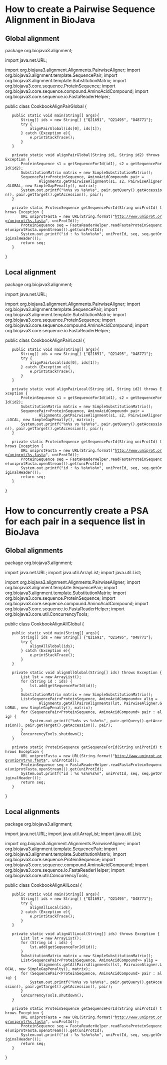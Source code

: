 = How to create a Pairwise Sequence Alignment in BioJava =

== Global alignment ==

<java>

package org.biojava3.alignment;

import java.net.URL;

import org.biojava3.alignment.Alignments.PairwiseAligner;
import org.biojava3.alignment.template.SequencePair;
import org.biojava3.alignment.template.SubstitutionMatrix;
import org.biojava3.core.sequence.ProteinSequence;
import org.biojava3.core.sequence.compound.AminoAcidCompound;
import org.biojava3.core.sequence.io.FastaReaderHelper;

public class CookbookAlignPairGlobal {

    public static void main(String[] args){
        String[] ids = new String[] {"Q21691", "Q21495", "O48771"};
        try {
            alignPairGlobal(ids[0], ids[1]);
        } catch (Exception e){
            e.printStackTrace();
        }
    }

    private static void alignPairGlobal(String id1, String id2) throws Exception {
        ProteinSequence s1 = getSequenceForId(id1), s2 = getSequenceForId(id2);
        SubstitutionMatrix<AminoAcidCompound> matrix = new SimpleSubstitutionMatrix<AminoAcidCompound>();
        SequencePair<ProteinSequence, AminoAcidCompound> pair =
                Alignments.getPairwiseAlignment(s1, s2, PairwiseAligner.GLOBAL, new SimpleGapPenalty(), matrix);
        System.out.printf("%n%s vs %s%n%s", pair.getQuery().getAccession(), pair.getTarget().getAccession(), pair);
    }

    private static ProteinSequence getSequenceForId(String uniProtId) throws Exception {
        URL uniprotFasta = new URL(String.format("http://www.uniprot.org/uniprot/%s.fasta", uniProtId));
        ProteinSequence seq = FastaReaderHelper.readFastaProteinSequence(uniprotFasta.openStream()).get(uniProtId);
        System.out.printf("id : %s %s%n%s%n", uniProtId, seq, seq.getOriginalHeader());
        return seq;
    }

}

</java>

== Local alignment ==

<java>

package org.biojava3.alignment;

import java.net.URL;

import org.biojava3.alignment.Alignments.PairwiseAligner;
import org.biojava3.alignment.template.SequencePair;
import org.biojava3.alignment.template.SubstitutionMatrix;
import org.biojava3.core.sequence.ProteinSequence;
import org.biojava3.core.sequence.compound.AminoAcidCompound;
import org.biojava3.core.sequence.io.FastaReaderHelper;

public class CookbookAlignPairLocal {

    public static void main(String[] args){
        String[] ids = new String[] {"Q21691", "Q21495", "O48771"};
        try {
            alignPairLocal(ids[0], ids[1]);
        } catch (Exception e){
            e.printStackTrace();
        }
    }

    private static void alignPairLocal(String id1, String id2) throws Exception {
        ProteinSequence s1 = getSequenceForId(id1), s2 = getSequenceForId(id2);
        SubstitutionMatrix<AminoAcidCompound> matrix = new SimpleSubstitutionMatrix<AminoAcidCompound>();
        SequencePair<ProteinSequence, AminoAcidCompound> pair =
                Alignments.getPairwiseAlignment(s1, s2, PairwiseAligner.LOCAL, new SimpleGapPenalty(), matrix);
        System.out.printf("%n%s vs %s%n%s", pair.getQuery().getAccession(), pair.getTarget().getAccession(), pair);
    }

    private static ProteinSequence getSequenceForId(String uniProtId) throws Exception {
        URL uniprotFasta = new URL(String.format("http://www.uniprot.org/uniprot/%s.fasta", uniProtId));
        ProteinSequence seq = FastaReaderHelper.readFastaProteinSequence(uniprotFasta.openStream()).get(uniProtId);
        System.out.printf("id : %s %s%n%s%n", uniProtId, seq, seq.getOriginalHeader());
        return seq;
    }

}

</java>

= How to concurrently create a PSA for each pair in a sequence list in BioJava =

== Global alignments ==

<java>

package org.biojava3.alignment;

import java.net.URL;
import java.util.ArrayList;
import java.util.List;

import org.biojava3.alignment.Alignments.PairwiseAligner;
import org.biojava3.alignment.template.SequencePair;
import org.biojava3.alignment.template.SubstitutionMatrix;
import org.biojava3.core.sequence.ProteinSequence;
import org.biojava3.core.sequence.compound.AminoAcidCompound;
import org.biojava3.core.sequence.io.FastaReaderHelper;
import org.biojava3.core.util.ConcurrencyTools;

public class CookbookAlignAllGlobal {

    public static void main(String[] args){
        String[] ids = new String[] {"Q21691", "Q21495", "O48771"};
        try {
            alignAllGlobal(ids);
        } catch (Exception e){
            e.printStackTrace();
        }
    }

    private static void alignAllGlobal(String[] ids) throws Exception {
        List<ProteinSequence> lst = new ArrayList<ProteinSequence>();
        for (String id : ids) {
            lst.add(getSequenceForId(id));
        }
        SubstitutionMatrix<AminoAcidCompound> matrix = new SimpleSubstitutionMatrix<AminoAcidCompound>();
        List<SequencePair<ProteinSequence, AminoAcidCompound>> alig =
                Alignments.getAllPairsAlignments(lst, PairwiseAligner.GLOBAL, new SimpleGapPenalty(), matrix);
        for (SequencePair<ProteinSequence, AminoAcidCompound> pair : alig) {
            System.out.printf("%n%s vs %s%n%s", pair.getQuery().getAccession(), pair.getTarget().getAccession(), pair);
        }
        ConcurrencyTools.shutdown();
    }

    private static ProteinSequence getSequenceForId(String uniProtId) throws Exception {
        URL uniprotFasta = new URL(String.format("http://www.uniprot.org/uniprot/%s.fasta", uniProtId));
        ProteinSequence seq = FastaReaderHelper.readFastaProteinSequence(uniprotFasta.openStream()).get(uniProtId);
        System.out.printf("id : %s %s%n%s%n", uniProtId, seq, seq.getOriginalHeader());
        return seq;
    }

}

</java>

== Local alignments ==

<java>

package org.biojava3.alignment;

import java.net.URL;
import java.util.ArrayList;
import java.util.List;

import org.biojava3.alignment.Alignments.PairwiseAligner;
import org.biojava3.alignment.template.SequencePair;
import org.biojava3.alignment.template.SubstitutionMatrix;
import org.biojava3.core.sequence.ProteinSequence;
import org.biojava3.core.sequence.compound.AminoAcidCompound;
import org.biojava3.core.sequence.io.FastaReaderHelper;
import org.biojava3.core.util.ConcurrencyTools;

public class CookbookAlignAllLocal {

    public static void main(String[] args){
        String[] ids = new String[] {"Q21691", "Q21495", "O48771"};
        try {
            alignAllLocal(ids);
        } catch (Exception e){
            e.printStackTrace();
        }
    }

    private static void alignAllLocal(String[] ids) throws Exception {
        List<ProteinSequence> lst = new ArrayList<ProteinSequence>();
        for (String id : ids) {
            lst.add(getSequenceForId(id));
        }
        SubstitutionMatrix<AminoAcidCompound> matrix = new SimpleSubstitutionMatrix<AminoAcidCompound>();
        List<SequencePair<ProteinSequence, AminoAcidCompound>> alig =
                Alignments.getAllPairsAlignments(lst, PairwiseAligner.LOCAL, new SimpleGapPenalty(), matrix);
        for (SequencePair<ProteinSequence, AminoAcidCompound> pair : alig) {
            System.out.printf("%n%s vs %s%n%s", pair.getQuery().getAccession(), pair.getTarget().getAccession(), pair);
        }
        ConcurrencyTools.shutdown();
    }

    private static ProteinSequence getSequenceForId(String uniProtId) throws Exception {
        URL uniprotFasta = new URL(String.format("http://www.uniprot.org/uniprot/%s.fasta", uniProtId));
        ProteinSequence seq = FastaReaderHelper.readFastaProteinSequence(uniprotFasta.openStream()).get(uniProtId);
        System.out.printf("id : %s %s%n%s%n", uniProtId, seq, seq.getOriginalHeader());
        return seq;
    }

}

</java>